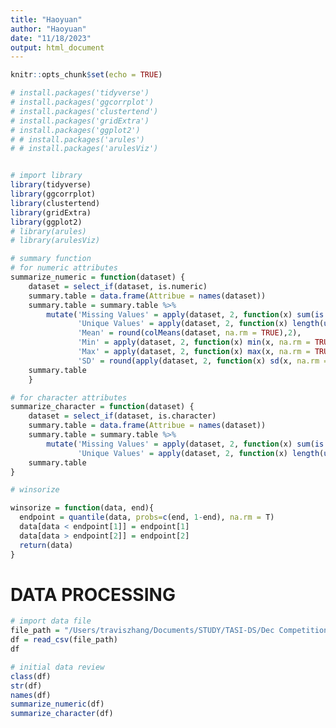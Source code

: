 ```yaml
---
title: "Haoyuan"
author: "Haoyuan"
date: "11/18/2023"
output: html_document
---
```


```r
knitr::opts_chunk$set(echo = TRUE)

# install.packages('tidyverse')
# install.packages('ggcorrplot')
# install.packages('clustertend')
# install.packages('gridExtra')
# install.packages('ggplot2')
# # install.packages('arules')
# # install.packages('arulesViz')


# import library
library(tidyverse)
library(ggcorrplot)
library(clustertend)
library(gridExtra)
library(ggplot2)
# library(arules)
# library(arulesViz)

# summary function
# for numeric attributes
summarize_numeric = function(dataset) {
    dataset = select_if(dataset, is.numeric)
    summary.table = data.frame(Attribue = names(dataset))
    summary.table = summary.table %>% 
        mutate('Missing Values' = apply(dataset, 2, function(x) sum(is.na(x))),
               'Unique Values' = apply(dataset, 2, function(x) length(unique(x))),
               'Mean' = round(colMeans(dataset, na.rm = TRUE),2),
               'Min' = apply(dataset, 2, function(x) min(x, na.rm = TRUE)),
               'Max' = apply(dataset, 2, function(x) max(x, na.rm = TRUE)),
               'SD' = round(apply(dataset, 2, function(x) sd(x, na.rm = TRUE)),2))
    summary.table
    }

# for character attributes
summarize_character = function(dataset) {
    dataset = select_if(dataset, is.character)
    summary.table = data.frame(Attribue = names(dataset))
    summary.table = summary.table %>% 
        mutate('Missing Values' = apply(dataset, 2, function(x) sum(is.na(x))),
               'Unique Values' = apply(dataset, 2, function(x) length(unique(x))))
    summary.table
}

# winsorize

winsorize = function(data, end){
  endpoint = quantile(data, probs=c(end, 1-end), na.rm = T)
  data[data < endpoint[1]] = endpoint[1]
  data[data > endpoint[2]] = endpoint[2]
  return(data)
}

```

# DATA PROCESSING

```r
# import data file
file_path = "/Users/traviszhang/Documents/STUDY/TASI-DS/Dec Competition/DataScience-Diabetes/diabetes+130-us+hospitals+for+years+1999-2008/diabetic_data.csv"
df = read_csv(file_path)
df

# initial data review
class(df)
str(df)
names(df)
summarize_numeric(df)
summarize_character(df)

```


